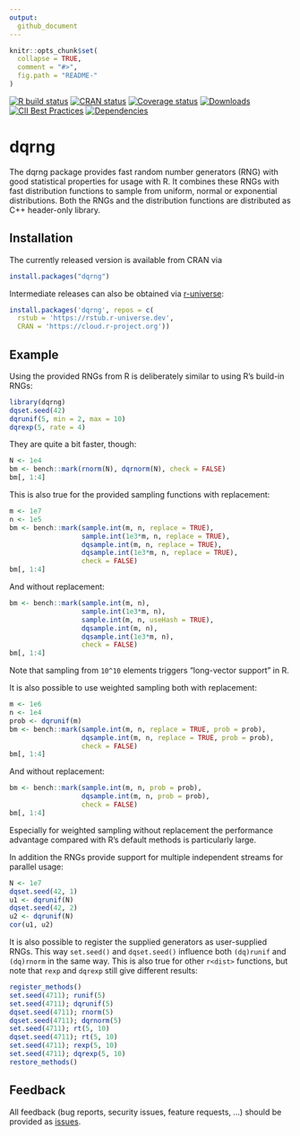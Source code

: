 ```yaml
---
output:
  github_document
---
```


<!-- README.md is generated from README.Rmd. Please edit that file -->

```r
knitr::opts_chunk$set(
  collapse = TRUE,
  comment = "#>",
  fig.path = "README-"
)
```

  [![R build status](https://github.com/daqana/dqrng/workflows/R-CMD-check/badge.svg)](https://github.com/daqana/dqrng/actions)
[![CRAN status](https://www.r-pkg.org/badges/version/dqrng)](https://cran.r-project.org/package=dqrng)
[![Coverage status](https://codecov.io/gh/daqana/dqrng/branch/main/graph/badge.svg)](https://app.codecov.io/github/daqana/dqrng?branch=main)
[![Downloads](https://cranlogs.r-pkg.org/badges/dqrng?color=brightgreen)](https://www.r-pkg.org/pkg/dqrng)
[![CII Best Practices](https://bestpractices.coreinfrastructure.org/projects/2157/badge)](https://bestpractices.coreinfrastructure.org/projects/2157)
[![Dependencies](https://tinyverse.netlify.com/badge/dqrng)](https://cran.r-project.org/package=dqrng)

# dqrng

The dqrng package provides fast random number generators (RNG) with good statistical properties for usage with R.
It combines these RNGs with fast distribution functions to sample from uniform, normal or exponential distributions.
Both the RNGs and the distribution functions are distributed as C++ header-only library.

## Installation

The currently released version is available from CRAN via

```r
install.packages("dqrng")
```

Intermediate releases can also be obtained via
[r-universe](https://rstub.r-universe.dev/dqrng):

```r
install.packages('dqrng', repos = c(
  rstub = 'https://rstub.r-universe.dev',
  CRAN = 'https://cloud.r-project.org'))
```

## Example

Using the provided RNGs from R is deliberately similar to using R's build-in RNGs:

```r
library(dqrng)
dqset.seed(42)
dqrunif(5, min = 2, max = 10)
dqrexp(5, rate = 4)
```

They are quite a bit faster, though:

```r
N <- 1e4
bm <- bench::mark(rnorm(N), dqrnorm(N), check = FALSE)
bm[, 1:4]
```

This is also true for the provided sampling functions with replacement:

```r
m <- 1e7
n <- 1e5
bm <- bench::mark(sample.int(m, n, replace = TRUE),
                  sample.int(1e3*m, n, replace = TRUE),
                  dqsample.int(m, n, replace = TRUE),
                  dqsample.int(1e3*m, n, replace = TRUE),
                  check = FALSE)
bm[, 1:4]
```

And without replacement:

```r
bm <- bench::mark(sample.int(m, n),
                  sample.int(1e3*m, n),
                  sample.int(m, n, useHash = TRUE),
                  dqsample.int(m, n),
                  dqsample.int(1e3*m, n),
                  check = FALSE)
bm[, 1:4]
```

Note that sampling from `10^10` elements triggers "long-vector support" in R.

It is also possible to use weighted sampling both with replacement:

```r
m <- 1e6
n <- 1e4
prob <- dqrunif(m)
bm <- bench::mark(sample.int(m, n, replace = TRUE, prob = prob),
                  dqsample.int(m, n, replace = TRUE, prob = prob),
                  check = FALSE)
bm[, 1:4]
```

And without replacement:

```r
bm <- bench::mark(sample.int(m, n, prob = prob),
                  dqsample.int(m, n, prob = prob),
                  check = FALSE)
bm[, 1:4]
```

Especially for weighted sampling without replacement the performance advantage compared with R's default methods is particularly large. 

In addition the RNGs provide support for multiple independent streams for parallel usage:

```r
N <- 1e7
dqset.seed(42, 1)
u1 <- dqrunif(N)
dqset.seed(42, 2)
u2 <- dqrunif(N)
cor(u1, u2)
```

It is also possible to register the supplied generators as user-supplied RNGs. This way `set.seed()` and `dqset.seed()` influence both `(dq)runif` and `(dq)rnorm` in the same way. This is also true for other `r<dist>` functions, but note that `rexp` and `dqrexp` still give different results: 

```r
register_methods()
set.seed(4711); runif(5)
set.seed(4711); dqrunif(5)
dqset.seed(4711); rnorm(5)
dqset.seed(4711); dqrnorm(5)
set.seed(4711); rt(5, 10)
dqset.seed(4711); rt(5, 10)
set.seed(4711); rexp(5, 10)
set.seed(4711); dqrexp(5, 10)
restore_methods()
```

## Feedback

All feedback (bug reports, security issues, feature requests, ...) should be provided as [issues](https://github.com/daqana/dqrng/issues).
